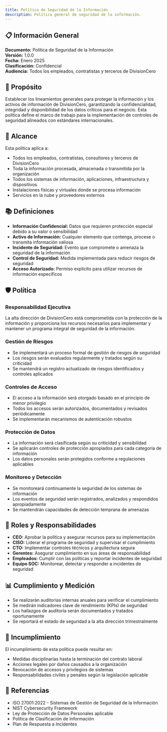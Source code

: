 ```yaml
---
title: Política de Seguridad de la Información
description: Política general de seguridad de la información.
---
```


## 📋 Información General

**Documento:** Política de Seguridad de la Información  
**Versión:** 1.0.0  
**Fecha:** Enero 2025  
**Clasificación:** Confidencial  
**Audiencia:** Todos los empleados, contratistas y terceros de DivisionCero

## 🎯 Propósito

Establecer los lineamientos generales para proteger la información y los activos de información de DivisionCero, garantizando la confidencialidad, integridad y disponibilidad de los datos críticos para el negocio. Esta política define el marco de trabajo para la implementación de controles de seguridad alineados con estándares internacionales.

## 🏢 Alcance

Esta política aplica a:
- Todos los empleados, contratistas, consultores y terceros de DivisionCero
- Toda la información procesada, almacenada o transmitida por la organización
- Todos los sistemas de información, aplicaciones, infraestructura y dispositivos
- Instalaciones físicas y virtuales donde se procesa información
- Servicios en la nube y proveedores externos

## 📚 Definiciones

- **Información Confidencial:** Datos que requieren protección especial debido a su valor o sensibilidad
- **Activo de Información:** Cualquier elemento que contenga, procese o transmita información valiosa
- **Incidente de Seguridad:** Evento que compromete o amenaza la seguridad de la información
- **Control de Seguridad:** Medida implementada para reducir riesgos de seguridad
- **Acceso Autorizado:** Permiso explícito para utilizar recursos de información específicos

## 🛡️ Política

### Responsabilidad Ejecutiva
La alta dirección de DivisionCero está comprometida con la protección de la información y proporciona los recursos necesarios para implementar y mantener un programa integral de seguridad de la información.

### Gestión de Riesgos
- Se implementará un proceso formal de gestión de riesgos de seguridad
- Los riesgos serán evaluados regularmente y tratados según su criticidad
- Se mantendrá un registro actualizado de riesgos identificados y controles aplicados

### Controles de Acceso
- El acceso a la información será otorgado basado en el principio de menor privilegio
- Todos los accesos serán autorizados, documentados y revisados periódicamente
- Se implementarán mecanismos de autenticación robustos

### Protección de Datos
- La información será clasificada según su criticidad y sensibilidad
- Se aplicarán controles de protección apropiados para cada categoría de información
- Los datos personales serán protegidos conforme a regulaciones aplicables

### Monitoreo y Detección
- Se monitoreará continuamente la seguridad de los sistemas de información
- Los eventos de seguridad serán registrados, analizados y respondidos apropiadamente
- Se mantendrán capacidades de detección temprana de amenazas

## 👥 Roles y Responsabilidades

- **CEO:** Aprobar la política y asegurar recursos para su implementación
- **CISO:** Liderar el programa de seguridad y supervisar el cumplimiento
- **CTO:** Implementar controles técnicos y arquitectura segura
- **Gerentes:** Asegurar cumplimiento en sus áreas de responsabilidad
- **Empleados:** Cumplir con las políticas y reportar incidentes de seguridad
- **Equipo SOC:** Monitorear, detectar y responder a incidentes de seguridad

## 📊 Cumplimiento y Medición

- Se realizarán auditorías internas anuales para verificar el cumplimiento
- Se medirán indicadores clave de rendimiento (KPIs) de seguridad
- Los hallazgos de auditoría serán documentados y tratados oportunamente
- Se reportará el estado de seguridad a la alta dirección trimestralmente

## 🚨 Incumplimiento

El incumplimiento de esta política puede resultar en:
- Medidas disciplinarias hasta la terminación del contrato laboral
- Acciones legales por daños causados a la organización
- Revocación de accesos y privilegios de sistemas
- Responsabilidades civiles y penales según la legislación aplicable

## 📖 Referencias

- ISO 27001:2022 - Sistemas de Gestión de Seguridad de la Información
- NIST Cybersecurity Framework
- Ley de Protección de Datos Personales aplicable
- Política de Clasificación de Información
- Plan de Respuesta a Incidentes
